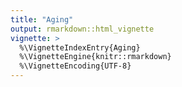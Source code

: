 ```yaml
---
title: "Aging"
output: rmarkdown::html_vignette
vignette: >
  %\VignetteIndexEntry{Aging}
  %\VignetteEngine{knitr::rmarkdown}
  %\VignetteEncoding{UTF-8}
---
```

